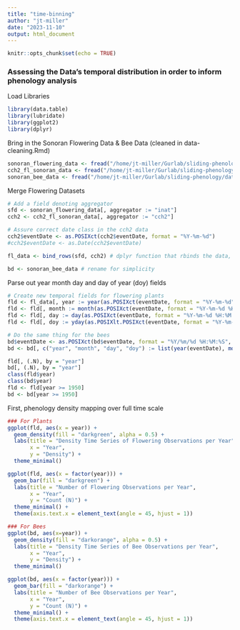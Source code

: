 ```yaml
---
title: "time-binning"
author: "jt-miller"
date: "2023-11-10"
output: html_document
---
```


```r
knitr::opts_chunk$set(echo = TRUE)
```
### Assessing the Data's temporal distribution in order to inform phenology analysis 
Load Libraries
```r
library(data.table)
library(lubridate)
library(ggplot2)
library(dplyr)
```
Bring in the Sonoran Flowering Data & Bee Data (cleaned in data-cleaning.Rmd)
```r
sonoran_flowering_data <- fread("/home/jt-miller/Gurlab/sliding-phenology/data/processed/flowering_sonoran_data.csv")
cch2_fl_sonoran_data <- fread("/home/jt-miller/Gurlab/sliding-phenology/data/processed/cch2_fl_sonoran_data.csv")
sonoran_bee_data <- fread("/home/jt-miller/Gurlab/sliding-phenology/data/processed/bee_occ_sonoran_data.csv")
```

Merge Flowering Datasets 
```r
# Add a field denoting aggregator
sfd <- sonoran_flowering_data[, aggregator := "inat"] 
cch2 <- cch2_fl_sonoran_data[, aggregator := "cch2"]

# Assure correct date class in the cch2 data
cch2$eventDate <- as.POSIXct(cch2$eventDate, format = "%Y-%m-%d")
#cch2$eventDate <- as.Date(cch2$eventDate)

fl_data <- bind_rows(sfd, cch2) # dplyr function that rbinds the data, and replaces NAs for fields missing from eachothers dataset 

bd <- sonoran_bee_data # rename for simplicity 
```


Parse out year month day and day of year (doy) fields
```r
# Create new temporal fields for flowering plants 
fld <- fl_data[, year := year(as.POSIXct(eventDate, format = "%Y-%m-%d"))]
fld <- fld[, month := month(as.POSIXct(eventDate, format = "%Y-%m-%d %H:%M:%S %Z"))]
fld <- fld[, day := day(as.POSIXct(eventDate, format = "%Y-%m-%d %H:%M:%S %Z"))]
fld <- fld[, doy := yday(as.POSIXlt.POSIXct(eventDate, format = "%Y-%m-%d %H:%M:%S %Z"))]

# Do the same thing for the bees
bd$eventDate <- as.POSIXct(bd$eventDate, format = "%Y/%m/%d %H:%M:%S", tz = "UTC")
bd <- bd[, c("year", "month", "day", "doy") := list(year(eventDate), month(eventDate), day(eventDate), yday(eventDate))] # Shortcut

fld[, (.N), by = "year"] 
bd[, (.N), by = "year"] 
class(fld$year)
class(bd$year)
fld <- fld[year >= 1950]
bd <- bd[year >= 1950]
```

First, phenology density mapping over full time scale 
```r
### For Plants 
ggplot(fld, aes(x = year)) +
  geom_density(fill = "darkgreen", alpha = 0.5) +
  labs(title = "Density Time Series of Flowering Observations per Year",
       x = "Year",
       y = "Density") +
  theme_minimal()

ggplot(fld, aes(x = factor(year))) +
  geom_bar(fill = "darkgreen") +
  labs(title = "Number of Flowering Observations per Year",
       x = "Year",
       y = "Count (N)") +
  theme_minimal() + 
  theme(axis.text.x = element_text(angle = 45, hjust = 1))

### For Bees 
ggplot(bd, aes(x=year)) + 
  geom_density(fill = "darkorange", alpha = 0.5) + 
  labs(title = "Density Time Series of Bee Observations per Year",
       x = "Year", 
       y = "Density") + 
  theme_minimal()

ggplot(bd, aes(x = factor(year))) +
  geom_bar(fill = "darkorange") +
  labs(title = "Number of Bee Observations per Year",
       x = "Year",
       y = "Count (N)") +
  theme_minimal() + 
  theme(axis.text.x = element_text(angle = 45, hjust = 1))

```



